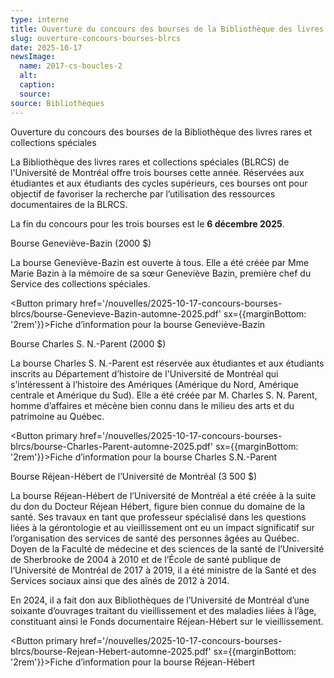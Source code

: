 ```yaml
---
type: interne
title: Ouverture du concours des bourses de la Bibliothèque des livres rares et collections spéciales
slug: ouverture-concours-bourses-blrcs
date: 2025-10-17
newsImage:
  name: 2017-cs-boucles-2
  alt: 
  caption: 
  source:
source: Bibliothèques
---
```


<Typography component='h1' variant='h2'>Ouverture du concours des bourses de la Bibliothèque des livres rares et collections spéciales</Typography>

La Bibliothèque des livres rares et collections spéciales (BLRCS) de l'Université de Montréal offre trois bourses cette année. Réservées aux étudiantes et aux étudiants des cycles supérieurs, ces bourses ont pour objectif de favoriser la recherche par l’utilisation des ressources documentaires de la BLRCS.

La fin du concours pour les trois bourses est le **6 décembre 2025**.

<Typography component='h2' variant='h3'>Bourse Geneviève-Bazin (2000 $)</Typography>

La bourse Geneviève-Bazin est ouverte à tous. Elle a été créée par Mme Marie Bazin à la mémoire de sa sœur Geneviève Bazin, première chef du Service des collections spéciales.

<Button primary href='/nouvelles/2025-10-17-concours-bourses-blrcs/bourse-Genevieve-Bazin-automne-2025.pdf' sx={{marginBottom: '2rem'}}>Fiche d’information pour la bourse Geneviève-Bazin</Button>

<Typography component='h2' variant='h3'>Bourse Charles S. N.-Parent (2000 $)</Typography>

La bourse Charles S. N.-Parent est réservée aux étudiantes et aux étudiants inscrits au Département d’histoire de l'Université de Montréal qui s’intéressent à l’histoire des Amériques (Amérique du Nord, Amérique centrale et Amérique du Sud). Elle a été créée par M. Charles S. N. Parent, homme d’affaires et mécène bien connu dans le milieu des arts et du patrimoine au Québec.

<Button primary href='/nouvelles/2025-10-17-concours-bourses-blrcs/bourse-Charles-Parent-automne-2025.pdf' sx={{marginBottom: '2rem'}}>Fiche d’information pour la bourse Charles S.N.-Parent</Button>

<Typography component='h2' variant='h3'>Bourse Réjean-Hébert de l’Université de Montréal (3 500 $)</Typography>

La bourse Réjean-Hébert de l’Université de Montréal a été créée à la suite du don du Docteur Réjean Hébert, figure bien connue du domaine de la santé. Ses travaux en tant que professeur spécialisé dans les questions liées à la gérontologie et au vieillissement ont eu un impact significatif sur l’organisation des services de santé des personnes âgées au Québec. Doyen de la Faculté de médecine et des sciences de la santé de l’Université de Sherbrooke de 2004 à 2010 et de l’École de santé publique de l’Université de Montréal de 2017 à 2019, il a été ministre de la Santé et des Services sociaux ainsi que des aînés de 2012 à 2014. 

En 2024, il a fait don aux Bibliothèques de l’Université de Montréal d’une soixante d’ouvrages traitant du vieillissement et des maladies liées à l’âge, constituant ainsi le Fonds documentaire Réjean-Hébert sur le vieillissement.

<Button primary href='/nouvelles/2025-10-17-concours-bourses-blrcs/bourse-Rejean-Hebert-automne-2025.pdf' sx={{marginBottom: '2rem'}}>Fiche d’information pour la bourse Réjean-Hébert</Button>

